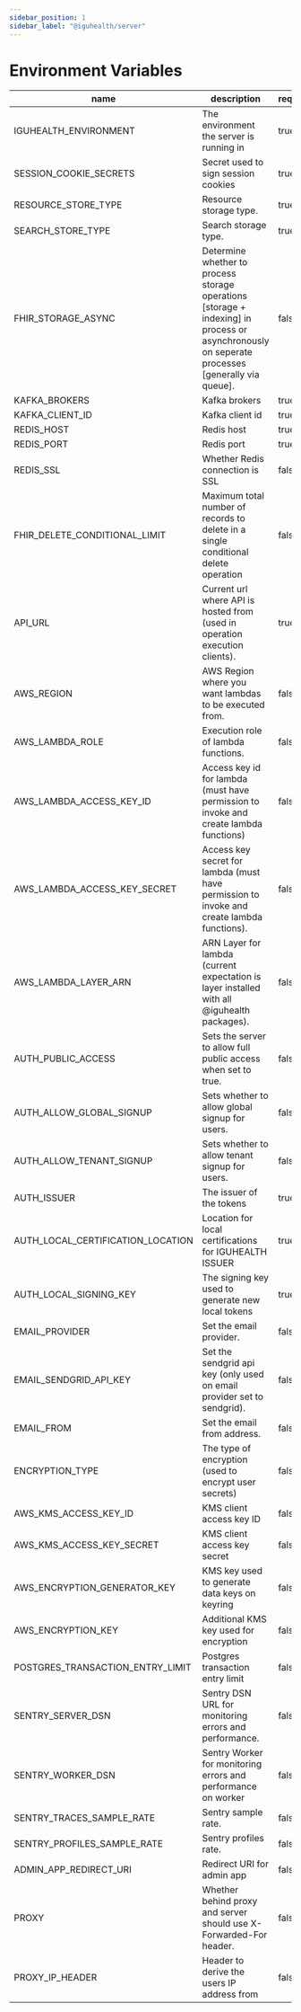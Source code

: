 ```yaml
---
sidebar_position: 1
sidebar_label: "@iguhealth/server"
---
```


          
# Environment Variables
| name | description | required | defaults |
|------|-------------|----------|----------|
| IGUHEALTH_ENVIRONMENT | The environment the server is running in | true | development |
| SESSION_COOKIE_SECRETS | Secret used to sign session cookies | true | iguhealth |
| RESOURCE_STORE_TYPE | Resource storage type. | true |  |
| SEARCH_STORE_TYPE | Search storage type. | true |  |
| FHIR_STORAGE_ASYNC | Determine whether to process storage operations [storage + indexing] in process or asynchronously on seperate processes [generally via queue]. | false | true |
| KAFKA_BROKERS | Kafka brokers | true |  |
| KAFKA_CLIENT_ID | Kafka client id | true |  |
| REDIS_HOST | Redis host | true | 127.0.0.1 |
| REDIS_PORT | Redis port | true | 6379 |
| REDIS_SSL | Whether Redis connection is SSL | false | false |
| FHIR_DELETE_CONDITIONAL_LIMIT | Maximum total number of records to delete in a single conditional delete operation | false | 20 |
| API_URL | Current url where API is hosted from (used in operation execution clients). | true |  |
| AWS_REGION | AWS Region where you want lambdas to be executed from. | false |  |
| AWS_LAMBDA_ROLE | Execution role of lambda functions. | false |  |
| AWS_LAMBDA_ACCESS_KEY_ID | Access key id for lambda (must have permission to invoke and create lambda functions) | false |  |
| AWS_LAMBDA_ACCESS_KEY_SECRET | Access key secret for lambda (must have permission to invoke and create lambda functions). | false |  |
| AWS_LAMBDA_LAYER_ARN | ARN Layer for lambda (current expectation is layer installed with all @iguhealth packages). | false |  |
| AUTH_PUBLIC_ACCESS | Sets the server to allow full public access when set to true. | false | false |
| AUTH_ALLOW_GLOBAL_SIGNUP | Sets whether to allow global signup for users. | false | false |
| AUTH_ALLOW_TENANT_SIGNUP | Sets whether to allow tenant signup for users. | false | false |
| AUTH_ISSUER | The issuer of the tokens | true |  |
| AUTH_LOCAL_CERTIFICATION_LOCATION | Location for local certifications for IGUHEALTH ISSUER | true |  |
| AUTH_LOCAL_SIGNING_KEY | The signing key used to generate new local tokens | true |  |
| EMAIL_PROVIDER | Set the email provider. | false |  |
| EMAIL_SENDGRID_API_KEY | Set the sendgrid api key (only used on email provider set to sendgrid). | false |  |
| EMAIL_FROM | Set the email from address. | false |  |
| ENCRYPTION_TYPE | The type of encryption (used to encrypt user secrets) | false |  |
| AWS_KMS_ACCESS_KEY_ID | KMS client access key ID | false |  |
| AWS_KMS_ACCESS_KEY_SECRET | KMS client access key secret | false |  |
| AWS_ENCRYPTION_GENERATOR_KEY | KMS key used to generate data keys on keyring | false |  |
| AWS_ENCRYPTION_KEY | Additional KMS key used for encryption | false |  |
| POSTGRES_TRANSACTION_ENTRY_LIMIT | Postgres transaction entry limit | false | 20 |
| SENTRY_SERVER_DSN | Sentry DSN URL for monitoring errors and performance. | false |  |
| SENTRY_WORKER_DSN | Sentry Worker for monitoring errors and performance on worker | false |  |
| SENTRY_TRACES_SAMPLE_RATE | Sentry sample rate. | false |  |
| SENTRY_PROFILES_SAMPLE_RATE | Sentry profiles rate. | false |  |
| ADMIN_APP_REDIRECT_URI | Redirect URI for admin app | false |  |
| PROXY | Whether behind proxy and server should use X-Forwarded-For header. | false | false |
| PROXY_IP_HEADER | Header to derive the users IP address from | false | false |